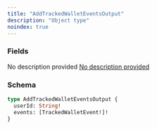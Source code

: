 ```yaml
---
title: "AddTrackedWalletEventsOutput"
description: "Object type"
noindex: true
---
```


### Fields

<ResponseField name="userId" type="String!" required>
  No description provided
</ResponseField>

<a href="/api-reference/types/trackedwalletevent">
  <ResponseField name="events" type="[TrackedWalletEvent!]!" required>
    No description provided
  </ResponseField>
</a>

### Schema


```graphql 
type AddTrackedWalletEventsOutput {
  userId: String!
  events: [TrackedWalletEvent!]!
}
```
